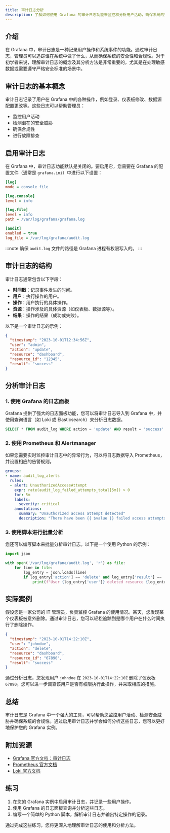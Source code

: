 ```yaml
---
title: 审计日志分析
description: 了解如何使用 Grafana 的审计日志功能来监控和分析用户活动，确保系统的安全性和合规性。
---
```


## 介绍

在 Grafana 中，审计日志是一种记录用户操作和系统事件的功能。通过审计日志，管理员可以追踪谁在系统中做了什么，从而确保系统的安全性和合规性。对于初学者来说，理解审计日志的概念及其分析方法是非常重要的，尤其是在处理敏感数据或需要遵守严格安全标准的场景中。

## 审计日志的基本概念

审计日志记录了用户在 Grafana 中的各种操作，例如登录、仪表板修改、数据源配置更改等。这些日志可以帮助管理员：

- 监控用户活动
- 检测潜在的安全威胁
- 确保合规性
- 进行故障排查

## 启用审计日志

在 Grafana 中，审计日志功能默认是关闭的。要启用它，您需要在 Grafana 的配置文件（通常是 `grafana.ini`）中进行以下设置：

```ini
[log]
mode = console file

[log.console]
level = info

[log.file]
level = info
path = /var/log/grafana/grafana.log

[audit]
enabled = true
log_file = /var/log/grafana/audit.log
```

:::note
确保 `audit.log` 文件的路径是 Grafana 进程有权限写入的。
:::

## 审计日志的结构

审计日志通常包含以下字段：

- **时间戳**：记录事件发生的时间。
- **用户**：执行操作的用户。
- **操作**：用户执行的具体操作。
- **资源**：操作涉及的具体资源（如仪表板、数据源等）。
- **结果**：操作的结果（成功或失败）。

以下是一个审计日志的示例：

```json
{
  "timestamp": "2023-10-01T12:34:56Z",
  "user": "admin",
  "action": "update",
  "resource": "dashboard",
  "resource_id": "12345",
  "result": "success"
}
```

## 分析审计日志

### 1. 使用 Grafana 的日志面板

Grafana 提供了强大的日志面板功能，您可以将审计日志导入到 Grafana 中，并使用查询语言（如 Loki 或 Elasticsearch）来分析日志数据。

```sql
SELECT * FROM audit_log WHERE action = 'update' AND result = 'success'
```

### 2. 使用 Prometheus 和 Alertmanager

如果您需要实时监控审计日志中的异常行为，可以将日志数据导入 Prometheus，并设置相应的告警规则。

```yaml
groups:
- name: audit_log_alerts
  rules:
  - alert: UnauthorizedAccessAttempt
    expr: rate(audit_log_failed_attempts_total[5m]) > 0
    for: 5m
    labels:
      severity: critical
    annotations:
      summary: "Unauthorized access attempt detected"
      description: "There have been {{ $value }} failed access attempts in the last 5 minutes."
```

### 3. 使用脚本进行批量分析

您还可以编写脚本来批量分析审计日志。以下是一个使用 Python 的示例：

```python
import json

with open('/var/log/grafana/audit.log', 'r') as file:
    for line in file:
        log_entry = json.loads(line)
        if log_entry['action'] == 'delete' and log_entry['result'] == 'success':
            print(f"User {log_entry['user']} deleted resource {log_entry['resource']} at {log_entry['timestamp']}")
```

## 实际案例

假设您是一家公司的 IT 管理员，负责监控 Grafana 的使用情况。某天，您发现某个仪表板被意外删除。通过审计日志，您可以轻松追踪到是哪个用户在什么时间执行了删除操作。

```json
{
  "timestamp": "2023-10-01T14:22:10Z",
  "user": "johndoe",
  "action": "delete",
  "resource": "dashboard",
  "resource_id": "67890",
  "result": "success"
}
```

通过分析日志，您发现用户 `johndoe` 在 `2023-10-01T14:22:10Z` 删除了仪表板 `67890`。您可以进一步调查该用户是否有权限执行此操作，并采取相应的措施。

## 总结

审计日志是 Grafana 中一个强大的工具，可以帮助您监控用户活动、检测安全威胁并确保系统的合规性。通过启用审计日志并学会如何分析这些日志，您可以更好地保护您的 Grafana 实例。

## 附加资源

- [Grafana 官方文档：审计日志](https://grafana.com/docs/grafana/latest/administration/audit/)
- [Prometheus 官方文档](https://prometheus.io/docs/)
- [Loki 官方文档](https://grafana.com/docs/loki/latest/)

## 练习

1. 在您的 Grafana 实例中启用审计日志，并记录一些用户操作。
2. 使用 Grafana 的日志面板查询并分析这些日志。
3. 编写一个简单的 Python 脚本，解析审计日志并输出特定操作的记录。

通过完成这些练习，您将更深入地理解审计日志的使用和分析方法。